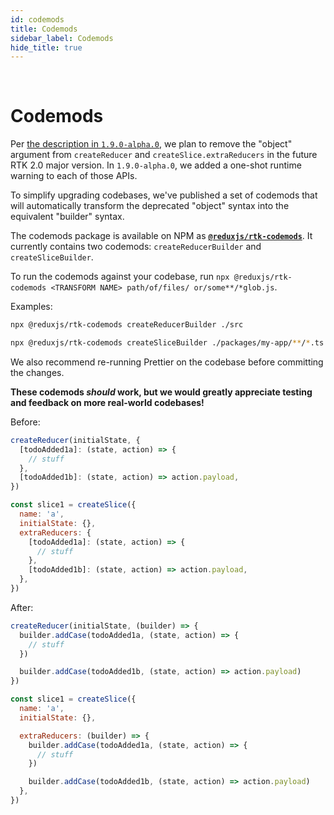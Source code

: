 ```yaml
---
id: codemods
title: Codemods
sidebar_label: Codemods
hide_title: true
---
```


&nbsp;

# Codemods

Per [the description in `1.9.0-alpha.0`](https://github.com/reduxjs/redux-toolkit/releases/tag/v1.9.0-alpha.0), we plan to remove the "object" argument from `createReducer` and `createSlice.extraReducers` in the future RTK 2.0 major version. In `1.9.0-alpha.0`, we added a one-shot runtime warning to each of those APIs.

To simplify upgrading codebases, we've published a set of codemods that will automatically transform the deprecated "object" syntax into the equivalent "builder" syntax.

The codemods package is available on NPM as [**`@reduxjs/rtk-codemods`**](https://www.npmjs.com/package/@reduxjs/rtk-codemods). It currently contains two codemods: `createReducerBuilder` and `createSliceBuilder`.

To run the codemods against your codebase, run `npx @reduxjs/rtk-codemods <TRANSFORM NAME> path/of/files/ or/some**/*glob.js`.

Examples:

```bash
npx @reduxjs/rtk-codemods createReducerBuilder ./src

npx @reduxjs/rtk-codemods createSliceBuilder ./packages/my-app/**/*.ts
```

We also recommend re-running Prettier on the codebase before committing the changes.

**These codemods _should_ work, but we would greatly appreciate testing and feedback on more real-world codebases!**

Before:

```js
createReducer(initialState, {
  [todoAdded1a]: (state, action) => {
    // stuff
  },
  [todoAdded1b]: (state, action) => action.payload,
})

const slice1 = createSlice({
  name: 'a',
  initialState: {},
  extraReducers: {
    [todoAdded1a]: (state, action) => {
      // stuff
    },
    [todoAdded1b]: (state, action) => action.payload,
  },
})
```

After:

```js
createReducer(initialState, (builder) => {
  builder.addCase(todoAdded1a, (state, action) => {
    // stuff
  })

  builder.addCase(todoAdded1b, (state, action) => action.payload)
})

const slice1 = createSlice({
  name: 'a',
  initialState: {},

  extraReducers: (builder) => {
    builder.addCase(todoAdded1a, (state, action) => {
      // stuff
    })

    builder.addCase(todoAdded1b, (state, action) => action.payload)
  },
})
```
